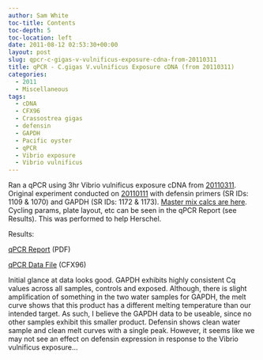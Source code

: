 ```yaml
---
author: Sam White
toc-title: Contents
toc-depth: 5
toc-location: left
date: 2011-08-12 02:53:30+00:00
layout: post
slug: qpcr-c-gigas-v-vulnificus-exposure-cdna-from-20110311
title: qPCR - C.gigas V.vulnificus Exposure cDNA (from 20110311)
categories:
  - 2011
  - Miscellaneous
tags:
  - cDNA
  - CFX96
  - Crassostrea gigas
  - defensin
  - GAPDH
  - Pacific oyster
  - qPCR
  - Vibrio exposure
  - Vibrio vulnificus
---
```


Ran a qPCR using 3hr Vibrio vulnificus exposure cDNA from [20110311](/Sam%27s+Working+Notebook+Jan+2011+-+March+2011#sjw20110311). Original experiment conducted on [20110111](/Sam%27s+Working+Notebook+Jan+2011+-+March+2011#sjw20110111) with defensin primers (SR IDs: 1109 & 1070) and GAPDH (SR IDs: 1172 & 1173). [Master mix calcs are here](https://eagle.fish.washington.edu/Arabidopsis/Notebook%20Workup%20Files/20110811-01.jpg). Cycling params, plate layout, etc can be seen in the qPCR Report (see Results). This was performed to help Herschel.

Results:

[qPCR Report](https://purplepelican.fish.washington.edu/~srlab/qpcr/Sam/CFX96/Roberts%20Lab_2011-08-11%2009-47-09_CC009827.pdf) (PDF)

[qPCR Data File](https://purplepelican.fish.washington.edu/~srlab/qpcr/Sam/CFX96/Roberts%20Lab_2011-08-11%2009-47-09_CC009827.pcrd) (CFX96)

Initial glance at data looks good. GAPDH exhibits highly consistent Cq values across all samples, controls and exposed. Although, there is slight amplification of something in the two water samples for GAPDH, the melt curve shows that this product has a different melting temperature than our intended target. As such, I believe the GAPDH data to be useable, since no other samples exhibit this smaller product. Defensin shows clean water sample and clean melt curves with a single peak. However, it seems like we may not see an effect on defensin expression in response to the Vibrio vulnificus exposure...
